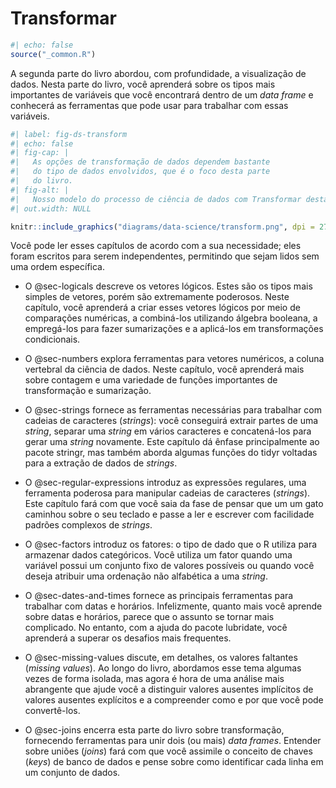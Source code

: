 # Transformar {#sec-transform-intro .unnumbered}

```r
#| echo: false
source("_common.R")
```

A segunda parte do livro abordou, com profundidade, a visualização de dados.
Nesta parte do livro, você aprenderá sobre os tipos mais importantes de variáveis que você encontrará dentro de um *data frame* e conhecerá as ferramentas que pode usar para trabalhar com essas variáveis.

```r
#| label: fig-ds-transform
#| echo: false
#| fig-cap: |
#|   As opções de transformação de dados dependem bastante
#|   do tipo de dados envolvidos, que é o foco desta parte
#|   do livro.
#| fig-alt: |
#|   Nosso modelo do processo de ciência de dados com Transformar destacado em azul.
#| out.width: NULL

knitr::include_graphics("diagrams/data-science/transform.png", dpi = 270)
```

Você pode ler esses capítulos de acordo com a sua necessidade; eles foram escritos para serem independentes, permitindo que sejam lidos sem uma ordem específica.

-   O @sec-logicals descreve os vetores lógicos.
    Estes são os tipos mais simples de vetores, porém são extremamente poderosos.
    Neste capítulo, você aprenderá a criar esses vetores lógicos por meio de comparações numéricas, a combiná-los utilizando álgebra booleana, a empregá-los para fazer sumarizações e a aplicá-los em transformações condicionais.

-   O @sec-numbers explora ferramentas para vetores numéricos, a coluna vertebral da ciência de dados.
    Neste capítulo, você aprenderá mais sobre contagem e uma variedade de funções importantes de transformação e sumarização.

-   O @sec-strings fornece as ferramentas necessárias para trabalhar com cadeias de caracteres (*strings*): você conseguirá extrair partes de uma *string*, separar uma *string* em vários caracteres e concatená-los para gerar uma *string* novamente.
    Este capítulo dá ênfase principalmente ao pacote stringr, mas também aborda algumas funções do tidyr voltadas para a extração de dados de *strings*.

-   O @sec-regular-expressions introduz as expressões regulares, uma ferramenta poderosa para manipular cadeias de caracteres (*strings*).
    Este capítulo fará com que você saia da fase de pensar que um um gato caminhou sobre o seu teclado e passe a ler e escrever com facilidade padrões complexos de *strings*.

-   O @sec-factors introduz os fatores: o tipo de dado que o R utiliza para armazenar dados categóricos.
    Você utiliza um fator quando uma variável possui um conjunto fixo de valores possíveis ou quando você deseja atribuir uma ordenação não alfabética a uma *string*.

-   O @sec-dates-and-times fornece as principais ferramentas para trabalhar com datas e horários.
    Infelizmente, quanto mais você aprende sobre datas e horários, parece que o assunto se tornar mais complicado.
    No entanto, com a ajuda do pacote lubridate, você aprenderá a superar os desafios mais frequentes.

-   O @sec-missing-values discute, em detalhes, os valores faltantes (*missing values*).
    Ao longo do livro, abordamos esse tema algumas vezes de forma isolada, mas agora é hora de uma análise mais abrangente que ajude você a distinguir valores ausentes implícitos de valores ausentes explícitos e a compreender como e por que você pode convertê-los.

-   O @sec-joins encerra esta parte do livro sobre transformação, fornecendo ferramentas para unir dois (ou mais) *data frames*.
    Entender sobre uniões (*joins*) fará com que você assimile o conceito de chaves (*keys*) de banco de dados e pense sobre como identificar cada linha em um conjunto de dados.
